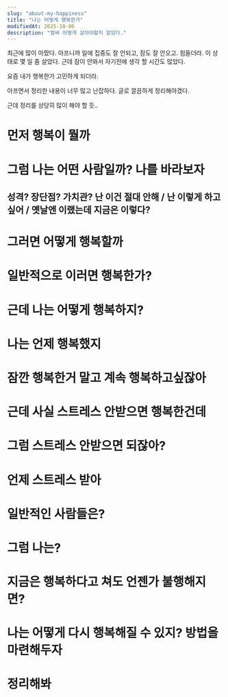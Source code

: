 ```yaml
---
slug: "about-my-happiness"
title: "나는 어떻게 행복한가"
modifiedAt: 2025-10-06
description: "벌써 어떻게 살아야할지 알았다."
---
```


최근에 많이 아팠다. 아프니까 일에 집중도 잘 안되고, 잠도 잘 안오고. 힘들더라.
이 상태로 몇 일 좀 살았다. 근데 잠이 안와서 자기전에 생각 할 시간도 많았다.

요즘 내가 행복한가 고민하게 되더라.

아프면서 정리한 내용이 너무 많고 난잡하다. 글로 깔끔하게 정리해야겠다.

근데 정리를 상당히 많이 해야 할 듯..

# 먼저 행복이 뭘까

# 그럼 나는 어떤 사람일까? 나를 바라보자

## 성격? 장단점? 가치관? 난 이건 절대 안해 / 난 이렇게 하고싶어 / 옛날엔 이랬는데 지금은 이렇다?

# 그러면 어떻게 행복할까

# 일반적으로 이러면 행복한가?

# 근데 나는 어떻게 행복하지?

# 나는 언제 행복했지

# 잠깐 행복한거 말고 계속 행복하고싶잖아

# 근데 사실 스트레스 안받으면 행복한건데

# 그럼 스트레스 안받으면 되잖아?

# 언제 스트레스 받아

# 일반적인 사람들은?

# 그럼 나는?

# 지금은 행복하다고 쳐도 언젠가 불행해지면?

# 나는 어떻게 다시 행복해질 수 있지? 방법을 마련해두자

# 정리해봐
